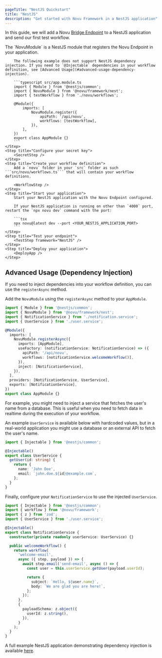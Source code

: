 ```yaml
---
pageTitle: "NestJS Quickstart"
title: "NestJS"
description: "Get started with Novu Framework in a NestJS application"
---
```





In this guide, we will add a Novu [Bridge Endpoint](/docs/concepts/endpoint) to a NestJS application and send our first test workflow.

<Steps>
    <Step title="Set up your local environment">
        <LocalStudio />
    </Step>
    <Step title="Install packages">
        <PackagesStep />
    </Step>
    <Step title="Add the NovuModule to your application">
        The `NovuModule` is a NestJS module that registers the Novu Endpoint in your application.

        The following example does not support NestJS dependency injection. If you need to `@Injectable` dependencies in your workflow definition, see [Advanced Usage](#advanced-usage-dependency-injection).

        ```typescript src/app.module.ts
        import { Module } from '@nestjs/common';
        import { NovuModule } from '@novu/framework/nest';
        import { testWorkflow } from './novu/workflows';

        @Module({
            imports: [
                NovuModule.register({
                    apiPath: '/api/novu',
                    workflows: [testWorkflow],
                }),
            ],
        })
        export class AppModule {}
        ```
    </Step>
    <Step title="Configure your secret key">
        <SecretStep />
    </Step>
    <Step title="Create your workflow definition">
        Add a `novu` folder in your `src` folder as such ```src/novu/workflows.ts``` that will contain your workflow definitions.

        <WorkflowStep />
    </Step>
    <Step title="Start your application">
        Start your NestJS application with the Novu Endpoint configured.

        If your NestJS application is running on other than `4000` port, restart the `npx novu dev` command with the port:

        ```tsx
        npx novu@latest dev --port <YOUR_NESTJS_APPLICATION_PORT>
        ```
    </Step>
    <Step title="Test your endpoint">
        <TestStep framework="NestJS" />
    </Step>
    <Step title="Deploy your application">
        <DeployApp />
    </Step>
</Steps>

<NextStepsStep />

## Advanced Usage (Dependency Injection)

If you need to inject dependencies into your workflow definition, you can use the `registerAsync` method.

Add the `NovuModule` using the `registerAsync` method to your `AppModule`.

```typescript src/app.module.ts
import { Module } from '@nestjs/common';
import { NovuModule } from '@novu/framework/nest';
import { NotificationService } from './notification.service';
import { UserService } from './user.service';

@Module({
  imports: [
    NovuModule.registerAsync({
      imports: [AppModule],
      useFactory: (notificationService: NotificationService) => ({
        apiPath: '/api/novu',
        workflows: [notificationService.welcomeWorkflow()],
      }),
      inject: [NotificationService],
    }),
  ],
  providers: [NotificationService, UserService],
  exports: [NotificationService],
})
export class AppModule {}
```

For example, you might need to inject a service that fetches the user's name from a database. This is useful when you need to fetch data in realtime during the execution of your workflow.

An example `UserService` is available below with hardcoded values, but in a real-world application you might use a database or an external API to fetch the user's name.

```typescript src/user.service.ts
import { Injectable } from '@nestjs/common';

@Injectable()
export class UserService {
  getUser(id: string) {
    return {
      name: 'John Doe',
      email: `john.doe.${id}@example.com`,
    };
  }
}
```

Finally, configure your `NotificationService` to use the injected `UserService`.

```typescript src/notification.service.ts
import { Injectable } from '@nestjs/common';
import { workflow } from '@novu/framework';
import { z } from 'zod';
import { UserService } from './user.service';

@Injectable()
export class NotificationService {
  constructor(private readonly userService: UserService) {}

  public welcomeWorkflow() {
    return workflow(
      'welcome-email',
      async ({ step, payload }) => {
        await step.email('send-email', async () => {
          const user = this.userService.getUser(payload.userId);

          return {
            subject: `Hello, ${user.name}`,
            body: `We are glad you are here!`,
          };
        });
      },
      {
        payloadSchema: z.object({
          userId: z.string(),
        }),
      }
    );
  }
}
```

A full example NestJS application demonstrating dependency injection is available [here](https://github.com/novuhq/novu/tree/next/playground/nestjs).
